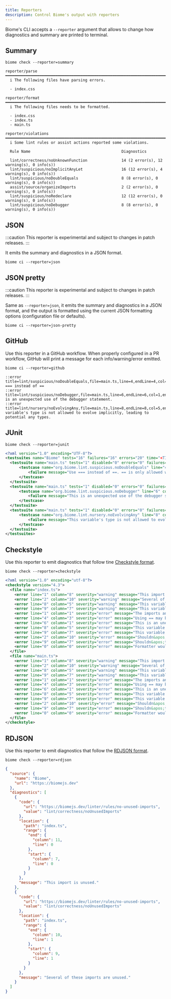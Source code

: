 ```yaml
---
title: Reporters
description: Control Biome's output with reporters
---
```


Biome's CLI accepts a `--reporter` argument that allows to change how diagnostics and summary are printed to terminal.

## Summary

```shell
biome check --reporter=summary
```

```
reporter/parse ━━━━━━━━━━━━━━━━━━━━━━━━━━━━━━━━━━━━━━━━━━━━━━━━━━━━━━━━━━━━━━━━━━━━━━━━━━━━━━━━━━━━━
  i The following files have parsing errors.

  - index.css

reporter/format ━━━━━━━━━━━━━━━━━━━━━━━━━━━━━━━━━━━━━━━━━━━━━━━━━━━━━━━━━━━━━━━━━━━━━━━━━━━━━━━━━━━━
  i The following files needs to be formatted.

  - index.css
  - index.ts
  - main.ts

reporter/violations ━━━━━━━━━━━━━━━━━━━━━━━━━━━━━━━━━━━━━━━━━━━━━━━━━━━━━━━━━━━━━━━━━━━━━━━━━━━━━━━━
  i Some lint rules or assist actions reported some violations.

  Rule Name                                        Diagnostics

  lint/correctness/noUnknownFunction               14 (2 error(s), 12 warning(s), 0 info(s))
  lint/suspicious/noImplicitAnyLet                 16 (12 error(s), 4 warning(s), 0 info(s))
  lint/suspicious/noDoubleEquals                   8 (8 error(s), 0 warning(s), 0 info(s))
  assist/source/organizeImports                    2 (2 error(s), 0 warning(s), 0 info(s))
  lint/suspicious/noRedeclare                      12 (12 error(s), 0 warning(s), 0 info(s))
  lint/suspicious/noDebugger                       8 (8 error(s), 0 warning(s), 0 info(s))
```

## JSON

:::caution
This reporter is experimental and subject to changes in patch releases.
:::

It emits the summary and diagnostics in a JSON format.

```shell
biome ci --reporter=json
```

## JSON pretty

:::caution
This reporter is experimental and subject to changes in patch releases.
:::

Same as `--reporter=json`, it emits the summary and diagnostics in a JSON format, and the output is formatted using the current JSON formatting options (configuration file or defaults).

```shell
biome ci --reporter=json-pretty
```

## GitHub

Use this reporter in a GitHub workflow. When properly configured in a PR workflow, GitHub will print a message for each info/warning/error emitted.

```shell
biome ci --reporter=github
```

```
::error title=lint/suspicious/noDoubleEquals,file=main.ts,line=4,endLine=4,col=3,endColumn=5::Use === instead of ==
::error title=lint/suspicious/noDebugger,file=main.ts,line=6,endLine=6,col=1,endColumn=9::This is an unexpected use of the debugger statement.
::error title=lint/nursery/noEvolvingAny,file=main.ts,line=8,endLine=8,col=5,endColumn=6::This variable's type is not allowed to evolve implicitly, leading to potential any types.
```

## JUnit

```shell
biome check --reporter=junit
```

```xml
<?xml version="1.0" encoding="UTF-8"?>
<testsuites name="Biome" tests="16" failures="16" errors="20" time="<TIME>">
  <testsuite name="main.ts" tests="1" disabled="0" errors="0" failures="1" package="org.biome">
      <testcase name="org.biome.lint.suspicious.noDoubleEquals" line="4" column="3">
          <failure message="Use === instead of ==. == is only allowed when comparing against `null`">line 3, col 2, Use === instead of ==. == is only allowed when comparing against `null`</failure>
      </testcase>
  </testsuite>
  <testsuite name="main.ts" tests="1" disabled="0" errors="0" failures="1" package="org.biome">
      <testcase name="org.biome.lint.suspicious.noDebugger" line="6" column="1">
          <failure message="This is an unexpected use of the debugger statement.">line 5, col 0, This is an unexpected use of the debugger statement.</failure>
      </testcase>
  </testsuite>
  <testsuite name="main.ts" tests="1" disabled="0" errors="0" failures="1" package="org.biome">
      <testcase name="org.biome.lint.nursery.noEvolvingAny" line="8" column="5">
          <failure message="This variable's type is not allowed to evolve implicitly, leading to potential any types.">line 7, col 4, This variable's type is not allowed to evolve implicitly, leading to potential any types.</failure>
      </testcase>
  </testsuite>
</testsuites>
```

## Checkstyle

Use this reporter to emit diagnostics that follow tine [Checkstyle format](https://checkstyle.org/).

```shell
biome check --reporter=checkstyle
```

```xml
<?xml version="1.0" encoding="utf-8"?>
<checkstyle version="4.3">
  <file name="index.ts">
    <error line="1" column="8" severity="warning" message="This import is unused." source="lint/correctness/noUnusedImports" />
    <error line="2" column="10" severity="warning" message="Several of these imports are unused." source="lint/correctness/noUnusedImports" />
    <error line="8" column="5" severity="warning" message="This variable f is unused." source="lint/correctness/noUnusedVariables" />
    <error line="9" column="7" severity="warning" message="This variable f is unused." source="lint/correctness/noUnusedVariables" />
    <error line="1" column="1" severity="error" message="The imports and exports are not sorted." source="assist/source/organizeImports" />
    <error line="4" column="3" severity="error" message="Using == may be unsafe if you are relying on type coercion." source="lint/suspicious/noDoubleEquals" />
    <error line="6" column="1" severity="error" message="This is an unexpected use of the debugger statement." source="lint/suspicious/noDebugger" />
    <error line="8" column="5" severity="error" message="This variable implicitly has the any type." source="lint/suspicious/noImplicitAnyLet" />
    <error line="9" column="7" severity="error" message="This variable implicitly has the any type." source="lint/suspicious/noImplicitAnyLet" />
    <error line="2" column="10" severity="error" message="Shouldn&apos;t redeclare &apos;z&apos;. Consider to delete it or rename it." source="lint/suspicious/noRedeclare" />
    <error line="9" column="7" severity="error" message="Shouldn&apos;t redeclare &apos;f&apos;. Consider to delete it or rename it." source="lint/suspicious/noRedeclare" />
    <error line="0" column="0" severity="error" message="Formatter would have printed the following content:" source="format" />
  </file>
  <file name="main.ts">
    <error line="1" column="8" severity="warning" message="This import is unused." source="lint/correctness/noUnusedImports" />
    <error line="2" column="10" severity="warning" message="Several of these imports are unused." source="lint/correctness/noUnusedImports" />
    <error line="8" column="5" severity="warning" message="This variable f is unused." source="lint/correctness/noUnusedVariables" />
    <error line="9" column="7" severity="warning" message="This variable f is unused." source="lint/correctness/noUnusedVariables" />
    <error line="1" column="1" severity="error" message="The imports and exports are not sorted." source="assist/source/organizeImports" />
    <error line="4" column="3" severity="error" message="Using == may be unsafe if you are relying on type coercion." source="lint/suspicious/noDoubleEquals" />
    <error line="6" column="1" severity="error" message="This is an unexpected use of the debugger statement." source="lint/suspicious/noDebugger" />
    <error line="8" column="5" severity="error" message="This variable implicitly has the any type." source="lint/suspicious/noImplicitAnyLet" />
    <error line="9" column="7" severity="error" message="This variable implicitly has the any type." source="lint/suspicious/noImplicitAnyLet" />
    <error line="2" column="10" severity="error" message="Shouldn&apos;t redeclare &apos;z&apos;. Consider to delete it or rename it." source="lint/suspicious/noRedeclare" />
    <error line="9" column="7" severity="error" message="Shouldn&apos;t redeclare &apos;f&apos;. Consider to delete it or rename it." source="lint/suspicious/noRedeclare" />
    <error line="0" column="0" severity="error" message="Formatter would have printed the following content:" source="format" />
  </file>
</checkstyle>
```


## RDJSON

Use this reporter to emit diagnostics that follow the [RDJSON format](https://deepwiki.com/reviewdog/reviewdog/3.2-reviewdog-diagnostic-format).


```shell
biome check --reporter=rdjson
```


```json
{
  "source": {
    "name": "Biome",
    "url": "https://biomejs.dev"
  },
  "diagnostics": [
    {
      "code": {
        "url": "https://biomejs.dev/linter/rules/no-unused-imports",
        "value": "lint/correctness/noUnusedImports"
      },
      "location": {
        "path": "index.ts",
        "range": {
          "end": {
            "column": 11,
            "line": 0
          },
          "start": {
            "column": 7,
            "line": 0
          }
        }
      },
      "message": "This import is unused."
    },
    {
      "code": {
        "url": "https://biomejs.dev/linter/rules/no-unused-imports",
        "value": "lint/correctness/noUnusedImports"
      },
      "location": {
        "path": "index.ts",
        "range": {
          "end": {
            "column": 10,
            "line": 1
          },
          "start": {
            "column": 9,
            "line": 1
          }
        }
      },
      "message": "Several of these imports are unused."
    }
  ]
}
```
